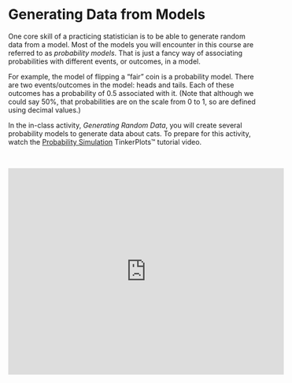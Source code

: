 # Generating Data from Models {-}

One core skill of a practicing statistician is to be able to generate random data from a model. Most of the models you will encounter in this course are referred to as *probability models*. That is just a fancy way of associating probabilities with different events, or outcomes, in a model. 

For example, the model of flipping a "fair" coin is a probability model. There are two events/outcomes in the model: heads and tails. Each of these outcomes has a probability of 0.5 associated with it. (Note that although we could say 50%, that probabilities are on the scale from 0 to 1, so are defined using decimal values.) 

In the in-class activity, *Generating Random Data*, you will create several probability models to generate data about cats. To prepare for this activity, watch the [Probability Simulation](http://www.tinkerplots.com/movies/probability-simulation) TinkerPlots&trade; tutorial video.


<br />

<center>
<iframe width="560" height="420" src="https://www.youtube.com/embed/udeuvbJKGeI" frameborder="0" allowfullscreen></iframe>
</center>
